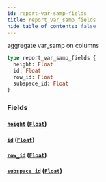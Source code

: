 ```yaml
---
id: report-var-samp-fields
title: report_var_samp_fields
hide_table_of_contents: false
---
```


aggregate var_samp on columns

```graphql
type report_var_samp_fields {
  height: Float
  id: Float
  row_id: Float
  subspace_id: Float
}
```

### Fields

#### [`height`](#) ([`Float`](../scalars/float))

#### [`id`](#) ([`Float`](../scalars/float))

#### [`row_id`](#) ([`Float`](../scalars/float))

#### [`subspace_id`](#) ([`Float`](../scalars/float))
